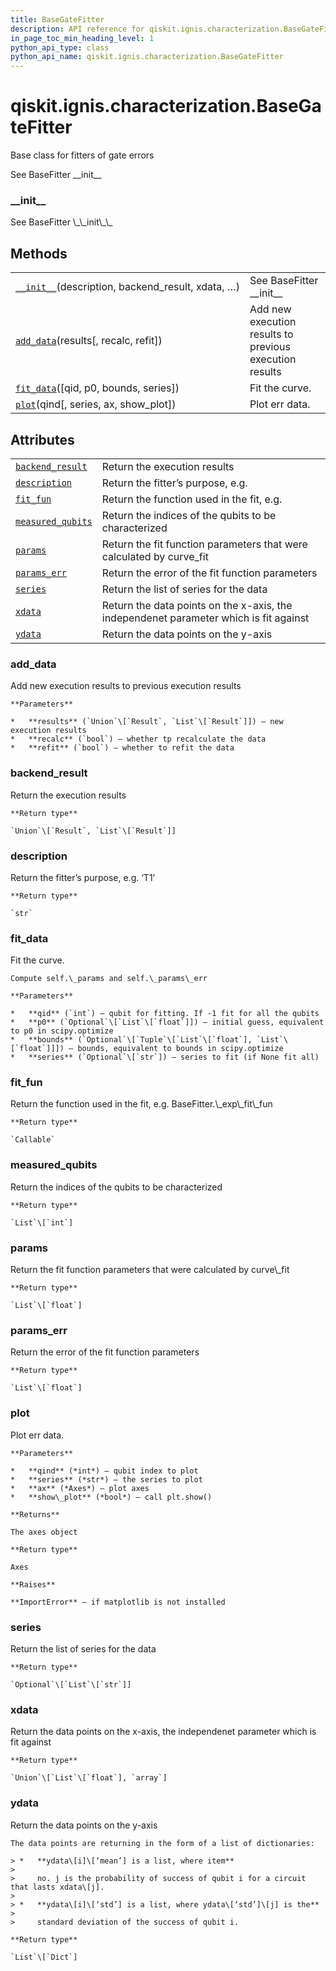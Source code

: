 ```yaml
---
title: BaseGateFitter
description: API reference for qiskit.ignis.characterization.BaseGateFitter
in_page_toc_min_heading_level: 1
python_api_type: class
python_api_name: qiskit.ignis.characterization.BaseGateFitter
---
```


<span id="qiskit-ignis-characterization-basegatefitter" />

# qiskit.ignis.characterization.BaseGateFitter

<Class id="qiskit.ignis.characterization.BaseGateFitter" isDedicatedPage={true} github="https://github.com/qiskit-community/qiskit-ignis/tree/stable/0.5/qiskit/ignis/characterization/fitters.py" signature="BaseGateFitter(description, backend_result, xdata, qubits, fit_fun, fit_p0, fit_bounds, circuit_names, series=None, expected_state='0')" modifiers="class">
  Base class for fitters of gate errors

  See BaseFitter \_\_init\_\_

  ### \_\_init\_\_

  <Function id="qiskit.ignis.characterization.BaseGateFitter.__init__" signature="__init__(description, backend_result, xdata, qubits, fit_fun, fit_p0, fit_bounds, circuit_names, series=None, expected_state='0')">
    See BaseFitter \_\_init\_\_
  </Function>

  ## Methods

  |                                                                                                                                                                      |                                                         |
  | -------------------------------------------------------------------------------------------------------------------------------------------------------------------- | ------------------------------------------------------- |
  | [`__init__`](#qiskit.ignis.characterization.BaseGateFitter.__init__ "qiskit.ignis.characterization.BaseGateFitter.__init__")(description, backend\_result, xdata, …) | See BaseFitter \_\_init\_\_                             |
  | [`add_data`](#qiskit.ignis.characterization.BaseGateFitter.add_data "qiskit.ignis.characterization.BaseGateFitter.add_data")(results\[, recalc, refit])              | Add new execution results to previous execution results |
  | [`fit_data`](#qiskit.ignis.characterization.BaseGateFitter.fit_data "qiskit.ignis.characterization.BaseGateFitter.fit_data")(\[qid, p0, bounds, series])             | Fit the curve.                                          |
  | [`plot`](#qiskit.ignis.characterization.BaseGateFitter.plot "qiskit.ignis.characterization.BaseGateFitter.plot")(qind\[, series, ax, show\_plot])                    | Plot err data.                                          |

  ## Attributes

  |                                                                                                                                                   |                                                                                       |
  | ------------------------------------------------------------------------------------------------------------------------------------------------- | ------------------------------------------------------------------------------------- |
  | [`backend_result`](#qiskit.ignis.characterization.BaseGateFitter.backend_result "qiskit.ignis.characterization.BaseGateFitter.backend_result")    | Return the execution results                                                          |
  | [`description`](#qiskit.ignis.characterization.BaseGateFitter.description "qiskit.ignis.characterization.BaseGateFitter.description")             | Return the fitter’s purpose, e.g.                                                     |
  | [`fit_fun`](#qiskit.ignis.characterization.BaseGateFitter.fit_fun "qiskit.ignis.characterization.BaseGateFitter.fit_fun")                         | Return the function used in the fit, e.g.                                             |
  | [`measured_qubits`](#qiskit.ignis.characterization.BaseGateFitter.measured_qubits "qiskit.ignis.characterization.BaseGateFitter.measured_qubits") | Return the indices of the qubits to be characterized                                  |
  | [`params`](#qiskit.ignis.characterization.BaseGateFitter.params "qiskit.ignis.characterization.BaseGateFitter.params")                            | Return the fit function parameters that were calculated by curve\_fit                 |
  | [`params_err`](#qiskit.ignis.characterization.BaseGateFitter.params_err "qiskit.ignis.characterization.BaseGateFitter.params_err")                | Return the error of the fit function parameters                                       |
  | [`series`](#qiskit.ignis.characterization.BaseGateFitter.series "qiskit.ignis.characterization.BaseGateFitter.series")                            | Return the list of series for the data                                                |
  | [`xdata`](#qiskit.ignis.characterization.BaseGateFitter.xdata "qiskit.ignis.characterization.BaseGateFitter.xdata")                               | Return the data points on the x-axis, the independenet parameter which is fit against |
  | [`ydata`](#qiskit.ignis.characterization.BaseGateFitter.ydata "qiskit.ignis.characterization.BaseGateFitter.ydata")                               | Return the data points on the y-axis                                                  |

  ### add\_data

  <Function id="qiskit.ignis.characterization.BaseGateFitter.add_data" signature="add_data(results, recalc=True, refit=True)">
    Add new execution results to previous execution results

    **Parameters**

    *   **results** (`Union`\[`Result`, `List`\[`Result`]]) – new execution results
    *   **recalc** (`bool`) – whether tp recalculate the data
    *   **refit** (`bool`) – whether to refit the data
  </Function>

  ### backend\_result

  <Function id="qiskit.ignis.characterization.BaseGateFitter.backend_result" signature="backend_result" modifiers="property">
    Return the execution results

    **Return type**

    `Union`\[`Result`, `List`\[`Result`]]
  </Function>

  ### description

  <Function id="qiskit.ignis.characterization.BaseGateFitter.description" signature="description" modifiers="property">
    Return the fitter’s purpose, e.g. ‘T1’

    **Return type**

    `str`
  </Function>

  ### fit\_data

  <Function id="qiskit.ignis.characterization.BaseGateFitter.fit_data" signature="fit_data(qid=- 1, p0=None, bounds=None, series=None)">
    Fit the curve.

    Compute self.\_params and self.\_params\_err

    **Parameters**

    *   **qid** (`int`) – qubit for fitting. If -1 fit for all the qubits
    *   **p0** (`Optional`\[`List`\[`float`]]) – initial guess, equivalent to p0 in scipy.optimize
    *   **bounds** (`Optional`\[`Tuple`\[`List`\[`float`], `List`\[`float`]]]) – bounds, equivalent to bounds in scipy.optimize
    *   **series** (`Optional`\[`str`]) – series to fit (if None fit all)
  </Function>

  ### fit\_fun

  <Function id="qiskit.ignis.characterization.BaseGateFitter.fit_fun" signature="fit_fun" modifiers="property">
    Return the function used in the fit, e.g. BaseFitter.\_exp\_fit\_fun

    **Return type**

    `Callable`
  </Function>

  ### measured\_qubits

  <Function id="qiskit.ignis.characterization.BaseGateFitter.measured_qubits" signature="measured_qubits" modifiers="property">
    Return the indices of the qubits to be characterized

    **Return type**

    `List`\[`int`]
  </Function>

  ### params

  <Function id="qiskit.ignis.characterization.BaseGateFitter.params" signature="params" modifiers="property">
    Return the fit function parameters that were calculated by curve\_fit

    **Return type**

    `List`\[`float`]
  </Function>

  ### params\_err

  <Function id="qiskit.ignis.characterization.BaseGateFitter.params_err" signature="params_err" modifiers="property">
    Return the error of the fit function parameters

    **Return type**

    `List`\[`float`]
  </Function>

  ### plot

  <Function id="qiskit.ignis.characterization.BaseGateFitter.plot" signature="plot(qind, series='0', ax=None, show_plot=True)">
    Plot err data.

    **Parameters**

    *   **qind** (*int*) – qubit index to plot
    *   **series** (*str*) – the series to plot
    *   **ax** (*Axes*) – plot axes
    *   **show\_plot** (*bool*) – call plt.show()

    **Returns**

    The axes object

    **Return type**

    Axes

    **Raises**

    **ImportError** – if matplotlib is not installed
  </Function>

  ### series

  <Function id="qiskit.ignis.characterization.BaseGateFitter.series" signature="series" modifiers="property">
    Return the list of series for the data

    **Return type**

    `Optional`\[`List`\[`str`]]
  </Function>

  ### xdata

  <Function id="qiskit.ignis.characterization.BaseGateFitter.xdata" signature="xdata" modifiers="property">
    Return the data points on the x-axis, the independenet parameter which is fit against

    **Return type**

    `Union`\[`List`\[`float`], `array`]
  </Function>

  ### ydata

  <Function id="qiskit.ignis.characterization.BaseGateFitter.ydata" signature="ydata" modifiers="property">
    Return the data points on the y-axis

    The data points are returning in the form of a list of dictionaries:

    > *   **ydata\[i]\[‘mean’] is a list, where item**
    >
    >     no. j is the probability of success of qubit i for a circuit that lasts xdata\[j].
    >
    > *   **ydata\[i]\[‘std’] is a list, where ydata\[‘std’]\[j] is the**
    >
    >     standard deviation of the success of qubit i.

    **Return type**

    `List`\[`Dict`]
  </Function>
</Class>

